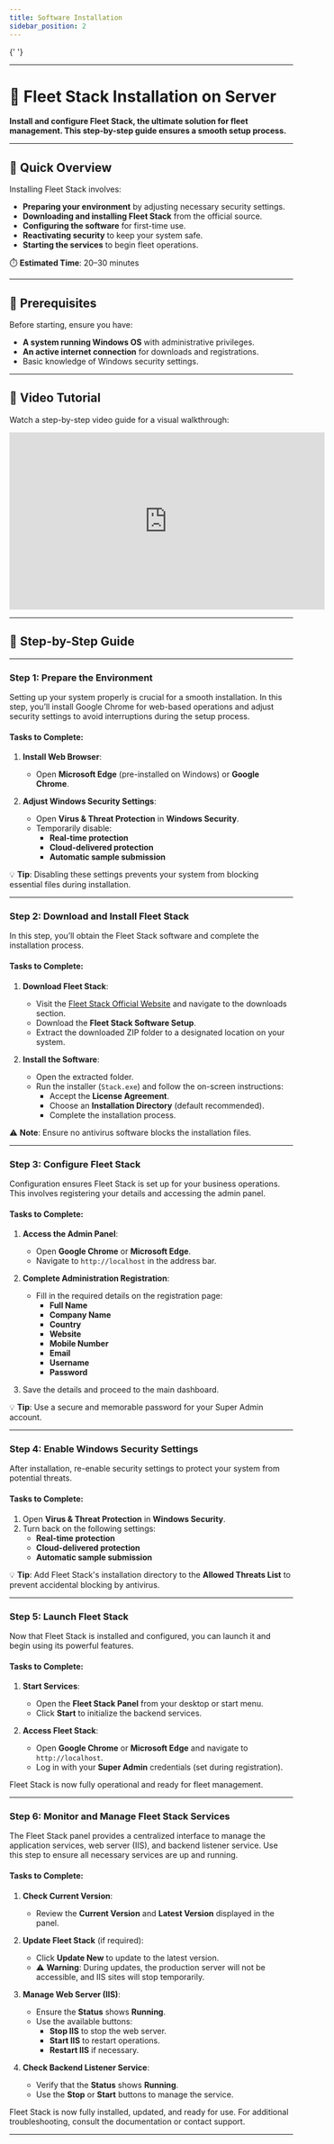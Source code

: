 ```yaml
---
title: Software Installation
sidebar_position: 2
---
```



<Head>
  <meta charSet="UTF-8" />
  <meta name="viewport" content="width=device-width, initial-scale=1.0" />
  <title>Fleet Stack Installation and GPS Integration Guide</title>
  <meta name="description" content="Install and configure Fleet Stack for fleet management. Follow our step-by-step guide for a smooth setup and GPS device integration." />
  <meta name="keywords" content="Fleet Stack installation, GPS integration, fleet management software, server setup, GPS tracking, Fleet Stack guide, software configuration" />
  <meta name="author" content="Fleet Stack Team" />
  <meta name="robots" content="index, follow" />
  <link rel="canonical" href="https://docs.fleetstackglobal.com/guides/Software-Installation/installation/" />
  
  <!-- Open Graph Metadata for social sharing -->
  <meta property="og:title" content="Fleet Stack Installation and GPS Integration Guide" />
  <meta property="og:description" content="Install and configure Fleet Stack for fleet management. Follow our step-by-step guide for a smooth setup and GPS device integration." />
  <meta property="og:type" content="article" />
  <meta property="og:url" content="https://docs.fleetstackglobal.com/guides/Software-Installation/installation/" />
  <meta property="og:image" content="https://fleetstackglobal.com/assets/img/Graphics/orginal/Stack01.png" />
  
  <!-- Twitter Card Metadata -->
  <meta name="twitter:card" content="summary_large_image" />
  <meta name="twitter:title" content="Fleet Stack Installation and GPS Integration Guide" />
  <meta name="twitter:description" content="Install and configure Fleet Stack for fleet management. Follow our step-by-step guide for a smooth setup and GPS device integration." />
  <meta name="twitter:image" content="https://fleetstackglobal.com/assets/img/Graphics/orginal/Stack01.png" />

  <!-- Schema.org JSON-LD Markup -->

{' '}

<script type="application/ld+json">
  {`
      {
        "@context": "https://schema.org",
        "@type": "TechArticle",
        "mainEntityOfPage": {
          "@type": "WebPage",
          "@id": "https://docs.fleetstackglobal.com/guides/Software-Installation/"
        },
        "headline": "Fleet Stack Installation and GPS Integration Guide",
        "description": "Install and configure Fleet Stack for fleet management. Follow our step-by-step guide for a smooth setup and GPS device integration.",
        "image": "https://fleetstackglobal.com/assets/img/logo.webp",
        "author": {
          "@type": "Organization",
          "name": "Fleet Stack"
        },
        "publisher": {
          "@type": "Organization",
          "name": "Fleet Stack",
          "logo": {
            "@type": "ImageObject",
            "url": "https://fleetstackglobal.com"
          }
        }
      }
    `}
</script>

</Head>

---

# 🚀 Fleet Stack Installation on Server

**Install and configure Fleet Stack, the ultimate solution for fleet management. This step-by-step guide ensures a smooth setup process.**

---

## 📘 Quick Overview

Installing Fleet Stack involves:

- **Preparing your environment** by adjusting necessary security settings.
- **Downloading and installing Fleet Stack** from the official source.
- **Configuring the software** for first-time use.
- **Reactivating security** to keep your system safe.
- **Starting the services** to begin fleet operations.

⏱️ **Estimated Time**: 20–30 minutes

---

## 🚀 Prerequisites

Before starting, ensure you have:

- **A system running Windows OS** with administrative privileges.
- **An active internet connection** for downloads and registrations.
- Basic knowledge of Windows security settings.

---

## 🎥 Video Tutorial

Watch a step-by-step video guide for a visual walkthrough:

<div style={{ display: 'flex', justifyContent: 'center', marginTop: '20px' }}>
  <iframe
    width="560"
    height="315"
    src="https://www.youtube.com/embed/J6YWqugB_z0?si=eL-G89C1iJry-mLW"
    title="AWS Server and Fleet Stack Installation Tutorial"
    frameBorder="0"
    allow="accelerometer; autoplay; clipboard-write; encrypted-media; gyroscope; picture-in-picture"
    allowFullScreen
  ></iframe>
</div>

---

## 📂 Step-by-Step Guide

---

### **Step 1: Prepare the Environment**

Setting up your system properly is crucial for a smooth installation. In this step, you’ll install Google Chrome for web-based operations and adjust security settings to avoid interruptions during the setup process.

#### Tasks to Complete:

1. **Install Web Browser**:

   - Open **Microsoft Edge** (pre-installed on Windows) or **Google Chrome**.

2. **Adjust Windows Security Settings**:
   - Open **Virus & Threat Protection** in **Windows Security**.
   - Temporarily disable:
     - **Real-time protection**
     - **Cloud-delivered protection**
     - **Automatic sample submission**

💡 **Tip**: Disabling these settings prevents your system from blocking essential files during installation.

---

### **Step 2: Download and Install Fleet Stack**

In this step, you’ll obtain the Fleet Stack software and complete the installation process.

#### Tasks to Complete:

1. **Download Fleet Stack**:

   - Visit the [Fleet Stack Official Website](https://fleetstackglobal.com/) and navigate to the downloads section.
   - Download the **Fleet Stack Software Setup**.
   - Extract the downloaded ZIP folder to a designated location on your system.

2. **Install the Software**:
   - Open the extracted folder.
   - Run the installer (`Stack.exe`) and follow the on-screen instructions:
     - Accept the **License Agreement**.
     - Choose an **Installation Directory** (default recommended).
     - Complete the installation process.

⚠️ **Note**: Ensure no antivirus software blocks the installation files.

---

### **Step 3: Configure Fleet Stack**

Configuration ensures Fleet Stack is set up for your business operations. This involves registering your details and accessing the admin panel.

#### Tasks to Complete:

1. **Access the Admin Panel**:

   - Open **Google Chrome** or **Microsoft Edge**.
   - Navigate to `http://localhost` in the address bar.

2. **Complete Administration Registration**:

   - Fill in the required details on the registration page:
     - **Full Name**
     - **Company Name**
     - **Country**
     - **Website**
     - **Mobile Number**
     - **Email**
     - **Username**
     - **Password**

3. Save the details and proceed to the main dashboard.

💡 **Tip**: Use a secure and memorable password for your Super Admin account.

---

### **Step 4: Enable Windows Security Settings**

After installation, re-enable security settings to protect your system from potential threats.

#### Tasks to Complete:

1. Open **Virus & Threat Protection** in **Windows Security**.
2. Turn back on the following settings:
   - **Real-time protection**
   - **Cloud-delivered protection**
   - **Automatic sample submission**

💡 **Tip**: Add Fleet Stack's installation directory to the **Allowed Threats List** to prevent accidental blocking by antivirus.

---

### **Step 5: Launch Fleet Stack**

Now that Fleet Stack is installed and configured, you can launch it and begin using its powerful features.

#### Tasks to Complete:

1. **Start Services**:

   - Open the **Fleet Stack Panel** from your desktop or start menu.
   - Click **Start** to initialize the backend services.

2. **Access Fleet Stack**:
   - Open **Google Chrome** or **Microsoft Edge** and navigate to `http://localhost`.
   - Log in with your **Super Admin** credentials (set during registration).

Fleet Stack is now fully operational and ready for fleet management.

---

### **Step 6: Monitor and Manage Fleet Stack Services**

The Fleet Stack panel provides a centralized interface to manage the application services, web server (IIS), and backend listener service. Use this step to ensure all necessary services are up and running.

#### Tasks to Complete:

1. **Check Current Version**:

   - Review the **Current Version** and **Latest Version** displayed in the panel.

2. **Update Fleet Stack** (if required):

   - Click **Update New** to update to the latest version.
   - ⚠️ **Warning**: During updates, the production server will not be accessible, and IIS sites will stop temporarily.

3. **Manage Web Server (IIS)**:

   - Ensure the **Status** shows **Running**.
   - Use the available buttons:
     - **Stop IIS** to stop the web server.
     - **Start IIS** to restart operations.
     - **Restart IIS** if necessary.

4. **Check Backend Listener Service**:
   - Verify that the **Status** shows **Running**.
   - Use the **Stop** or **Start** buttons to manage the service.

Fleet Stack is now fully installed, updated, and ready for use. For additional troubleshooting, consult the documentation or contact support.

---
